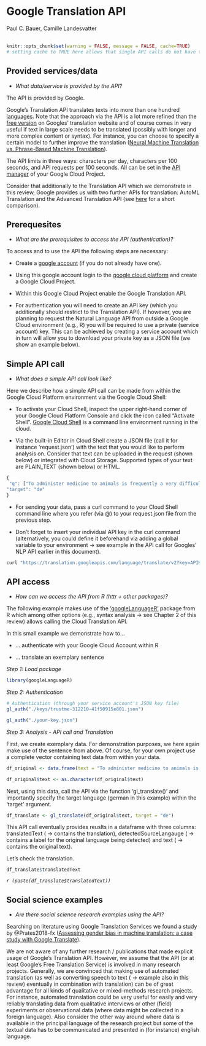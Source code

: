 
# Google Translation API
<chauthors>Paul C. Bauer, Camille Landesvatter</chauthors>
<br><br>

```r
knitr::opts_chunk$set(warning = FALSE, message = FALSE, cache=TRUE)
# setting cache to TRUE here allows that single API calls do not have to be run every time when knitting index or the single script, but only when something has been changed in index or single script
```

## Provided services/data

* *What data/service is provided by the API?*

The API is provided by Google. 

Google's Translation API translates texts into more than one hundred [languages]("https://cloud.google.com/translate/docs/languages"). Note that the approach via the API is a lot more refined than the [free version]("https://translate.google.com/?hl=de") on Googles' translation website and of course comes in very useful if text in large scale needs to be translated (possibly with longer and more complex content or syntax). For instance, you can choose to specify a certain model to further improve the translation ([Neural Machine Translation vs. Phrase-Based Machine Translation]("https://cloud.google.com/translate/docs/basic/translating-text#translate_translate_text-python")).


The API limits in three ways: characters per day, characters per 100 seconds, and API requests per 100 seconds. All can be set in the [API manager]("https://console.developers.google.com/apis/api/translate.googleapis.com/quotas") of your Google Cloud Project.


Consider that additionally to the Translation API which we demonstrate in this review, Google provides us with two further APIs for translation: AutoML Translation and the Advanced Translation API (see [here]("https://cloud.google.com/translate/?utm_source=google&utm_medium=cpc&utm_campaign=emea-de-all-de-dr-bkws-all-all-trial-e-gcp-1010042&utm_content=text-ad-none-any-DEV_c-CRE_170514365277-ADGP_Hybrid%20%7C%20BKWS%20-%20EXA%20%7C%20Txt%20~%20AI%20%26%20ML%20~%20Cloud%20Translation%23v3-KWID_43700053282385063-kwd-74703397964-userloc_9042003&utm_term=KW_google%20translator%20api-NET_g-PLAC_&gclid=CjwKCAjw_JuGBhBkEiwA1xmbRZOxg7QzGmhTHWseHFN_V0Al_Xlf8wZVBfX9EURtitWDbe2dLcTWIxoCjj0QAvD_BwE&gclsrc=aw.ds#section-4") for a short comparison).


## Prerequesites
* *What are the prerequisites to access the API (authentication)? *

To access and to use the API the following steps are necessary:

- Create a [google account]("https://www.google.com/account/about/") (if you do not already have one).

- Using this google account login to the [google cloud platform]("https://cloud.google.com/") and create a Google Cloud Project.

- Within this Google Cloud Project enable the Google Translation API.

- For authentication you will need to create an API key (which you additionally should restrict to the Translation API). If however, you are planning to request the Natural Language API from outside a Google Cloud environment (e.g., R) you will be required to use a private (service account) key. This can be achieved by creating a service account which in turn will allow you to download your private key as a JSON file (we show an example below). 


## Simple API call
* *What does a simple API call look like?*

Here we describe how a simple API call can be made from within the Google Cloud Platform environment via the Google Cloud Shell:


* To activate your Cloud Shell, inspect the upper right-hand corner of your Google Cloud Platform Console and click the icon called “Activate Shell”. [Google Cloud Shell]("https://cloud.google.com/shell/#how_do_i_get_started") is a command line environment running in the cloud.

* Via the built-in Editor in Cloud Shell create a JSON file (call it for instance ‘request.json’) with the text that you would like to perform analysis on. Consider that text can be uploaded in the request (shown below) or integrated with Cloud Storage. Supported types of your text are PLAIN_TEXT (shown below) or HTML.  

```r
{
 "q": ["To administer medicine to animals is frequently a very difficult matter, and yet sometimes it’s necessary to do so"], 
"target": "de"
}
```

* For sending your data, pass a curl command to your Cloud Shell command line where you refer (via @) to your request.json file from the previous step.

* Don’t forget to insert your individual API key in the curl command (alternatively, you could define it beforehand via adding a global variable to your environment &#8594; see example in the API call for Googles' NLP API earlier in this document).

```r
curl "https://translation.googleapis.com/language/translate/v2?key=APIKEY" -s -X POST -H "Content-Type: application/json" --data-binary @request.json
```

## API access
* *How can we access the API from R (httr + other packages)?* 

The following example makes use of the [‘googleLanguageR’]("https://cran.r-project.org/web/packages/googleLanguageR/index.html") package from R which among other options (e.g., syntax analysis &#8594; see Chapter 2 of this review) allows calling the Cloud Translation API.

In this small example we demonstrate how to...

* ... authenticate with your Google Cloud Account within R

* ... translate an exemplary sentence

*Step 1: Load package*

```r
library(googleLanguageR)
```

*Step 2: Authentication*

```r
# Authentication (through your service account's JSON key file)
gl_auth("./keys/trustme-312210-41f50915e801.json")
```

```r
gl_auth("./your-key.json")
```


*Step 3: Analysis - API call and Translation*

First, we create exemplary data. For demonstration purposes, we here again make use of the sentence from above. Of course, for your own project use a complete vector containing text data from within your data.

```r
df_original <- data.frame(text = "To administer medicine to animals is frequently a very difficult matter, and yet sometimes it’s necessary to do so")

df_original$text <- as.character(df_original$text)
```

Next, using this data, call the API via the function 'gl_translate()' and importantly specify the target language (german in this example) within the 'target' argument.

```r
df_translate <- gl_translate(df_original$text, target = "de")
```

This API call eventually provides reuslts in a dataframe with three columns: translatedText ( &#8594; contains the translation), detectedSourceLangauge ( &#8594; contains a label for the original language being detected) and text ( &#8594; contains the original text). 

Let's check the translation.

```r
df_translate$translatedText
```

*`r (paste(df_translate$translatedText))`*

<!-- ```{r echo=TRUE, message=FALSE, warning=FALSE} -->
<!-- # Add translation to your original data -->
<!-- df_orginal <- bind_cols(df_original,  -->
<!--                          df_translate %>% select(translatedText)) -->

<!-- ``` -->

## Social science examples
* *Are there social science research examples using the API?*

Searching on literature using Google Translation Services we found a study by @Prates2018-fx ([Assessing gender bias in machine translation: a case study with Google Translate]("https://arxiv.org/abs/1809.02208")). 

We are not aware of any further research / publications that made explicit usage of Google's Translation API. However, we assume that the API (or at least Google's Free Translation Service) is involved in many research projects. Generally, we are convinced that making use of automated translation (as well as converting speech to text ( &#8594; example  also in this review) eventually in combination with translation) can be of great advantage for all kinds of qualitative or mixed-methods research projects. For instance, automated translation could be very useful for easily and very reliably translating data from qualitative interviews or other (field) experiments or observational data (where data might be collected in a foreign language). Also consider the other way around where data is available in the principal language of the research project but some of the textual data has to be communicated and presented in (for instance) english language.


